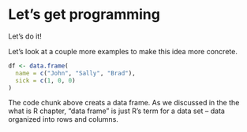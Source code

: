 # Let’s get programming

Let's do it!

Let's look at a couple more examples to make this idea more concrete. 

```r
df <- data.frame(
  name = c("John", "Sally", "Brad"),
  sick = c(1, 0, 0)
)
```

The code chunk above creats a data frame. As we discussed in the the what is R chapter, "data frame" is just R's term for a data set -- data organized into rows and columns. 